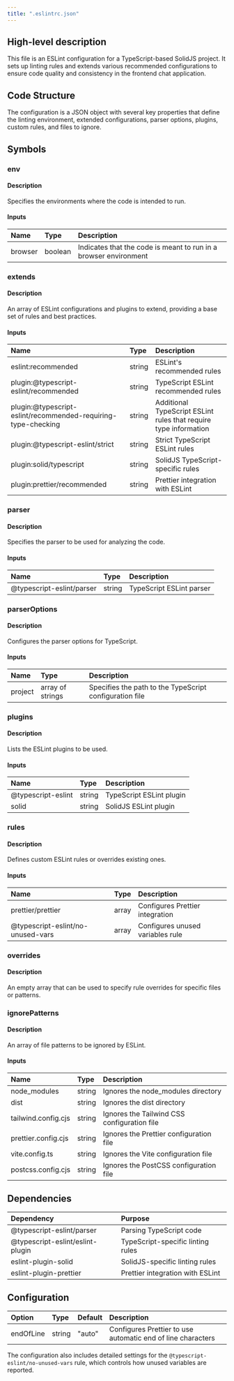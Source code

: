 ```yaml
---
title: ".eslintrc.json"
---
```


## High-level description
This file is an ESLint configuration for a TypeScript-based SolidJS project. It sets up linting rules and extends various recommended configurations to ensure code quality and consistency in the frontend chat application.

## Code Structure
The configuration is a JSON object with several key properties that define the linting environment, extended configurations, parser options, plugins, custom rules, and files to ignore.

## Symbols

### env
#### Description
Specifies the environments where the code is intended to run.

#### Inputs
| Name | Type | Description |
|:-----|:-----|:------------|
| browser | boolean | Indicates that the code is meant to run in a browser environment |

### extends
#### Description
An array of ESLint configurations and plugins to extend, providing a base set of rules and best practices.

#### Inputs
| Name | Type | Description |
|:-----|:-----|:------------|
| eslint:recommended | string | ESLint's recommended rules |
| plugin:@typescript-eslint/recommended | string | TypeScript ESLint recommended rules |
| plugin:@typescript-eslint/recommended-requiring-type-checking | string | Additional TypeScript ESLint rules that require type information |
| plugin:@typescript-eslint/strict | string | Strict TypeScript ESLint rules |
| plugin:solid/typescript | string | SolidJS TypeScript-specific rules |
| plugin:prettier/recommended | string | Prettier integration with ESLint |

### parser
#### Description
Specifies the parser to be used for analyzing the code.

#### Inputs
| Name | Type | Description |
|:-----|:-----|:------------|
| @typescript-eslint/parser | string | TypeScript ESLint parser |

### parserOptions
#### Description
Configures the parser options for TypeScript.

#### Inputs
| Name | Type | Description |
|:-----|:-----|:------------|
| project | array of strings | Specifies the path to the TypeScript configuration file |

### plugins
#### Description
Lists the ESLint plugins to be used.

#### Inputs
| Name | Type | Description |
|:-----|:-----|:------------|
| @typescript-eslint | string | TypeScript ESLint plugin |
| solid | string | SolidJS ESLint plugin |

### rules
#### Description
Defines custom ESLint rules or overrides existing ones.

#### Inputs
| Name | Type | Description |
|:-----|:-----|:------------|
| prettier/prettier | array | Configures Prettier integration |
| @typescript-eslint/no-unused-vars | array | Configures unused variables rule |

### overrides
#### Description
An empty array that can be used to specify rule overrides for specific files or patterns.

### ignorePatterns
#### Description
An array of file patterns to be ignored by ESLint.

#### Inputs
| Name | Type | Description |
|:-----|:-----|:------------|
| node_modules | string | Ignores the node_modules directory |
| dist | string | Ignores the dist directory |
| tailwind.config.cjs | string | Ignores the Tailwind CSS configuration file |
| prettier.config.cjs | string | Ignores the Prettier configuration file |
| vite.config.ts | string | Ignores the Vite configuration file |
| postcss.config.cjs | string | Ignores the PostCSS configuration file |

## Dependencies
| Dependency | Purpose |
|:-----------|:--------|
| @typescript-eslint/parser | Parsing TypeScript code |
| @typescript-eslint/eslint-plugin | TypeScript-specific linting rules |
| eslint-plugin-solid | SolidJS-specific linting rules |
| eslint-plugin-prettier | Prettier integration with ESLint |

## Configuration
| Option | Type | Default | Description |
|:-------|:-----|:--------|:------------|
| endOfLine | string | "auto" | Configures Prettier to use automatic end of line characters |

The configuration also includes detailed settings for the `@typescript-eslint/no-unused-vars` rule, which controls how unused variables are reported.